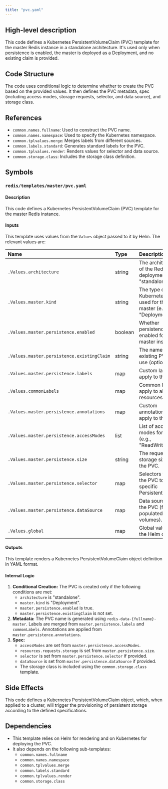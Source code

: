 ```yaml
---
title: "pvc.yaml"
---
```


## High-level description
This code defines a Kubernetes PersistentVolumeClaim (PVC) template for the master Redis instance in a standalone architecture. It's used only when persistence is enabled, the master is deployed as a Deployment, and no existing claim is provided.

## Code Structure
The code uses conditional logic to determine whether to create the PVC based on the provided values. It then defines the PVC metadata, spec (including access modes, storage requests, selector, and data source), and storage class.

## References
* `common.names.fullname`: Used to construct the PVC name.
* `common.names.namespace`: Used to specify the Kubernetes namespace.
* `common.tplvalues.merge`: Merges labels from different sources.
* `common.labels.standard`: Generates standard labels for the PVC.
* `common.tplvalues.render`: Renders values for selector and data source.
* `common.storage.class`: Includes the storage class definition.

## Symbols
### `redis/templates/master/pvc.yaml`
#### Description
This code defines a Kubernetes PersistentVolumeClaim (PVC) template for the master Redis instance.

#### Inputs
This template uses values from the `Values` object passed to it by Helm. The relevant values are:

| Name | Type | Description |
|:-----|:-----|:------------|
| `.Values.architecture` | string | The architecture of the Redis deployment (e.g., "standalone"). |
| `.Values.master.kind` | string | The type of Kubernetes object used for the master (e.g., "Deployment"). |
| `.Values.master.persistence.enabled` | boolean | Whether persistence is enabled for the master instance. |
| `.Values.master.persistence.existingClaim` | string | The name of an existing PVC to use (optional). |
| `.Values.master.persistence.labels` | map | Custom labels to apply to the PVC. |
| `.Values.commonLabels` | map | Common labels to apply to all resources. |
| `.Values.master.persistence.annotations` | map | Custom annotations to apply to the PVC. |
| `.Values.master.persistence.accessModes` | list | List of access modes for the PVC (e.g., "ReadWriteOnce"). |
| `.Values.master.persistence.size` | string | The requested storage size for the PVC. |
| `.Values.master.persistence.selector` | map | Selectors to match the PVC to a specific PersistentVolume. |
| `.Values.master.persistence.dataSource` | map | Data source for the PVC (for pre-populated volumes). |
| `.Values.global` | map | Global values from the Helm chart. |

#### Outputs
This template renders a Kubernetes PersistentVolumeClaim object definition in YAML format.

#### Internal Logic
1. **Conditional Creation:** The PVC is created only if the following conditions are met:
    * `architecture` is "standalone".
    * `master.kind` is "Deployment".
    * `master.persistence.enabled` is true.
    * `master.persistence.existingClaim` is not set.
2. **Metadata:** The PVC name is generated using `redis-data-{fullname}-master`. Labels are merged from `master.persistence.labels` and `commonLabels`. Annotations are applied from `master.persistence.annotations`.
3. **Spec:**
    * `accessModes` are set from `master.persistence.accessModes`.
    * `resources.requests.storage` is set from `master.persistence.size`.
    * `selector` is set from `master.persistence.selector` if provided.
    * `dataSource` is set from `master.persistence.dataSource` if provided.
    * The storage class is included using the `common.storage.class` template.

## Side Effects
This code defines a Kubernetes PersistentVolumeClaim object, which, when applied to a cluster, will trigger the provisioning of persistent storage according to the defined specifications.

## Dependencies
* This template relies on Helm for rendering and on Kubernetes for deploying the PVC.
* It also depends on the following sub-templates:
    * `common.names.fullname`
    * `common.names.namespace`
    * `common.tplvalues.merge`
    * `common.labels.standard`
    * `common.tplvalues.render`
    * `common.storage.class` 
